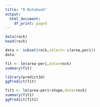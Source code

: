 ---
title: "R Notebook"
output:
  html_document:
    df_print: paged
---
```{r}
data(rock)
head(rock)
```
```{r}
data <- subset(rock,select= c(area,peri))
data
```
```{r}
fit <- lm(area~peri,data=rock)
summary(fit)
```
```{r}
library(predict3d)
ggPredict(fit)
```
```{r}
fit1 <- lm(area~peri+shape,data=rock)
summary(fit1)
ggPredict(fit1)
```


